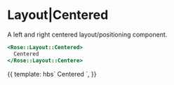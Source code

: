 
<Meta title="Rose|Layout|Centered" component="Centered" />

# Layout|Centered

A left and right centered layout/positioning component.

```handlebars
<Rose::Layout::Centered>
  Centered
</Rose::Layout::Centere>
```

<Preview>
  <Story name="Centered">{{
    template: hbs`
    <Rose::Layout::Centered style="background: var(--brand-gray-7);">
      Centered
    </Rose::Layout::Centered>
    `,
  }}</Story>
</Preview>
